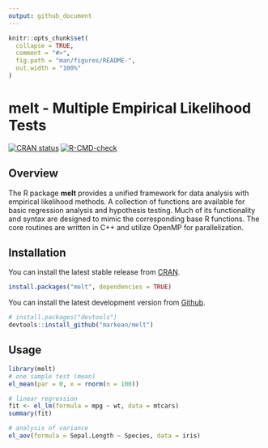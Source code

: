 ```yaml
---
output: github_document
---
```


<!-- README.md is generated from README.Rmd. Please edit that file -->

```r
knitr::opts_chunk$set(
  collapse = TRUE,
  comment = "#>",
  fig.path = "man/figures/README-",
  out.width = "100%"
)
```

# melt - Multiple Empirical Likelihood Tests
<!-- badges: start -->
[![CRAN status](https://www.r-pkg.org/badges/version/melt)](https://CRAN.R-project.org/package=melt)
[![R-CMD-check](https://github.com/markean/melt/actions/workflows/R-CMD-check.yaml/badge.svg)](https://github.com/markean/melt/actions/workflows/R-CMD-check.yaml)
<!-- badges: end -->

## Overview
The R package **melt** provides a unified framework for data analysis with empirical likelihood methods. A collection of functions are available for basic regression analysis and hypothesis testing. Much of its functionality and syntax are designed to mimic the corresponding base R functions. The core routines are written in C++ and utilize OpenMP for parallelization. 


## Installation
You can install the latest stable release from [CRAN](https://cran.r-project.org/package=melt).
```r
install.packages("melt", dependencies = TRUE)
```
You can install the latest development version from
[Github](https://github.com/markean/melt).
```r
# install.packages("devtools")
devtools::install_github("markean/melt")
```


## Usage
```r
library(melt)
# one sample test (mean) 
el_mean(par = 0, x = rnorm(n = 100))  

# linear regression
fit <- el_lm(formula = mpg ~ wt, data = mtcars)
summary(fit)

# analysis of variance
el_aov(formula = Sepal.Length ~ Species, data = iris)
```
